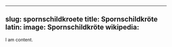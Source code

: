 
---
slug: spornschildkroete
title: Spornschildkröte
latin:
image: Spornschildkröte
wikipedia: 
---

I am content.
